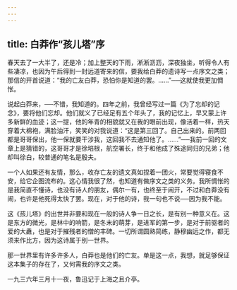 ```yaml
---
---
---
```

title: 白莽作“孩儿塔”序
---



春天去了一大半了，还是冷；加上整天的下雨，淅淅沥沥，深夜独坐，听得令人有些凄凉，也因为午后得到一封远道寄来的信，要我给白莽的遗诗写一点序文之类；那信的开首说道：“我的亡友白莽，恐怕你是知道的罢。……”──这就使我更加惆怅。

说起白莽来，──不错，我知道的。四年之前，我曾经写过一篇《为了忘却的记念》，要将他们忘却。他们就义了已经足有五个年头了，我的记忆上，早又蒙上许多新鲜的血迹；这一提，他的年青的相貌就又在我的眼前出现，像活着一样，热天穿着大棉袍，满脸油汗，笑笑的对我说道：“这是第三回了。自己出来的。前两回都是哥哥保出，他一保就要干涉我，这回我不去通知他了。……”──我前一回的文章上是猜错的，这哥哥才是徐培根，航空署长，终于和他成了殊途同归的兄弟；他却叫徐白，较普通的笔名是殷夫。

一个人如果还有友情，那么，收存亡友的遗文真如捏着一团火，常要觉得寝食不安，给它企图流布的。这心情我很了然，也知道有做序文之类的义务。我所惆怅的是我简直不懂诗，也没有诗人的朋友，偶尔一有，也终至于闹开，不过和白莽没有闹，也许是他死得太快了罢。现在，对于他的诗，我一句也不说──因为我不能。

这《孩儿塔》的出世并非要和现在一般的诗人争一日之长，是有别一种意义在。这是东方的微光，是林中的响箭，是冬末的萌芽，是进军的第一步，是对于前驱者的爱的大纛，也是对于摧残者的憎的丰碑。一切所谓圆熟简练，静穆幽远之作，都无须来作比方，因为这诗属于别一世界。

那一世界里有许多许多人，白莽也是他们的亡友。单是这一点，我想，就足够保证这本集子的存在了，又何需我的序文之类。

一九三六年三月十一夜，鲁迅记于上海之且介亭。
